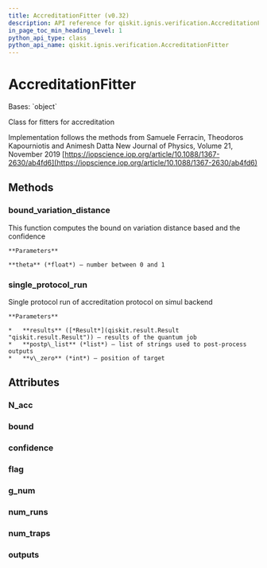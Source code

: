 ```yaml
---
title: AccreditationFitter (v0.32)
description: API reference for qiskit.ignis.verification.AccreditationFitter in qiskit v0.32
in_page_toc_min_heading_level: 1
python_api_type: class
python_api_name: qiskit.ignis.verification.AccreditationFitter
---
```


# AccreditationFitter

<Class id="qiskit.ignis.verification.AccreditationFitter" isDedicatedPage={true} github="https://github.com/qiskit-community/qiskit-ignis/tree/stable/0.6/qiskit/ignis/verification/accreditation/fitters.py" signature="AccreditationFitter" modifiers="class">
  Bases: `object`

  Class for fitters for accreditation

  Implementation follows the methods from Samuele Ferracin, Theodoros Kapourniotis and Animesh Datta New Journal of Physics, Volume 21, November 2019 [https://iopscience.iop.org/article/10.1088/1367-2630/ab4fd6](https://iopscience.iop.org/article/10.1088/1367-2630/ab4fd6)

  ## Methods

  <span id="qiskit-ignis-verification-accreditationfitter-bound-variation-distance" />

  ### bound\_variation\_distance

  <Function id="qiskit.ignis.verification.AccreditationFitter.bound_variation_distance" signature="AccreditationFitter.bound_variation_distance(theta)">
    This function computes the bound on variation distance based and the confidence

    **Parameters**

    **theta** (*float*) – number between 0 and 1
  </Function>

  <span id="qiskit-ignis-verification-accreditationfitter-single-protocol-run" />

  ### single\_protocol\_run

  <Function id="qiskit.ignis.verification.AccreditationFitter.single_protocol_run" signature="AccreditationFitter.single_protocol_run(results, postp_list, v_zero)">
    Single protocol run of accreditation protocol on simul backend

    **Parameters**

    *   **results** ([*Result*](qiskit.result.Result "qiskit.result.Result")) – results of the quantum job
    *   **postp\_list** (*list*) – list of strings used to post-process outputs
    *   **v\_zero** (*int*) – position of target
  </Function>

  ## Attributes

  ### N\_acc

  <Attribute id="qiskit.ignis.verification.AccreditationFitter.N_acc" attributeValue="0" />

  ### bound

  <Attribute id="qiskit.ignis.verification.AccreditationFitter.bound" attributeValue="1" />

  ### confidence

  <Attribute id="qiskit.ignis.verification.AccreditationFitter.confidence" attributeValue="1" />

  ### flag

  <Attribute id="qiskit.ignis.verification.AccreditationFitter.flag" attributeValue="'accepted'" />

  ### g\_num

  <Attribute id="qiskit.ignis.verification.AccreditationFitter.g_num" attributeValue="1" />

  ### num\_runs

  <Attribute id="qiskit.ignis.verification.AccreditationFitter.num_runs" attributeValue="0" />

  ### num\_traps

  <Attribute id="qiskit.ignis.verification.AccreditationFitter.num_traps" attributeValue="0" />

  ### outputs

  <Attribute id="qiskit.ignis.verification.AccreditationFitter.outputs" attributeValue="[]" />
</Class>

